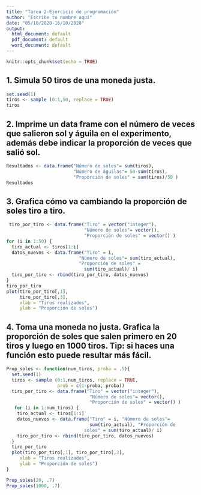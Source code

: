 ```yaml
---
title: "Tarea 2-Ejercicio de programación"
author: "Escribe tu nombre aquí"
date: "05/10/2020-16/10/2020"
output:
  html_document: default
  pdf_document: default
  word_document: default
---
```


```r
knitr::opts_chunk$set(echo = TRUE)
```

## 1. Simula 50 tiros de una moneda justa. 
```r
set.seed(1)
tiros <- sample (0:1,50, replace = TRUE)
tiros
```

## 2. Imprime un data frame con el número de veces que salieron sol y águila en el experimento, además debe indicar la proporción de veces que salió sol.
```r
Resultados <- data.frame("Número de soles"= sum(tiros), 
                         "Número de águilas"= 50-sum(tiros), 
                         "Proporción de soles" = sum(tiros)/50 )
Resultados
```

## 3. Grafica cómo va cambiando la proporción de soles tiro a tiro.
```r
 tiro_por_tiro <- data.frame("Tiro" = vector("integer"), 
                             "Número de soles"= vector(), 
                             "Proporción de soles" = vector() ) 
for (i in 1:50) {
  tiro_actual <- tiros[1:i]
  datos_nuevos <- data.frame("Tiro" = i, 
                           "Número de soles"= sum(tiro_actual), 
                           "Proporción de soles" = 
                             sum(tiro_actual)/ i)
  tiro_por_tiro <- rbind(tiro_por_tiro, datos_nuevos)
}
tiro_por_tiro
plot(tiro_por_tiro[,1], 
     tiro_por_tiro[,3], 
     xlab = "Tiros realizados", 
     ylab = "Proporción de soles")
```


## 4. Toma una moneda no justa. Grafica la proporción de soles que salen primero en 20 tiros y luego en 1000 tiros. Tip: si haces una función esto puede resultar más fácil.
```r
Prop_soles <- function(num_tiros, proba = .5){
  set.seed(1)
  tiros <- sample (0:1,num_tiros, replace = TRUE, 
                   prob = c(1-proba, proba))
  tiro_por_tiro <- data.frame("Tiro" = vector("integer"), 
                               "Número de soles"= vector(),
                               "Proporción de soles" = vector() ) 
   for (i in 1:num_tiros) {
    tiro_actual <- tiros[1:i]
    datos_nuevos <- data.frame("Tiro" = i, "Número de soles"=   
                               sum(tiro_actual), "Proporción de 
                             soles" = sum(tiro_actual)/ i)
    tiro_por_tiro <- rbind(tiro_por_tiro, datos_nuevos)
  }
  tiro_por_tiro
  plot(tiro_por_tiro[,1], tiro_por_tiro[,3], 
     xlab = "Tiros realizados", 
     ylab = "Proporción de soles")
}

Prop_soles(20, .7)
Prop_soles(1000, .7)
  

```

